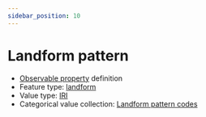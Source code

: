 ```yaml
---
sidebar_position: 10
---
```



# Landform pattern

- [Observable property](/viewers/dawe-vocabs?uri=https://linked.data.gov.au/def/nrm/58e4aba5-78c3-4361-b08a-ae39a93c8cb0) definition
- Feature type: [landform](http://linked.data.gov.au/def/tern-cv/2cf3ed29-440e-4a50-9bbc-5aab30df9fcd)
- Value type: [IRI](https://w3id.org/tern/ontologies/tern/IRI)
- Categorical value collection: [Landform pattern codes](/viewers/dawe-vocabs?uri=https://linked.data.gov.au/def/nrm/19d91a7a-2733-4b84-9d2b-4bda4808c003)

<Example
  protocolModule="plot-soil-description"
  observableProperty="https://linked.data.gov.au/def/nrm/58e4aba5-78c3-4361-b08a-ae39a93c8cb0"
/>
